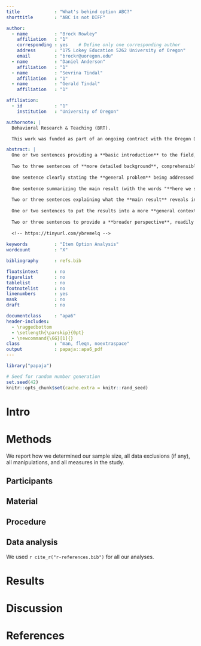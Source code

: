 ```yaml
---
title             : "What's behind option ABC?"
shorttitle        : "ABC is not DIFF"

author: 
  - name          : "Brock Rowley"
    affiliation   : "1"
    corresponding : yes    # Define only one corresponding author
    address       : "175 Lokey Education 5262 University of Oregon"
    email         : "brockr@uoregon.edu"
  - name          : "Daniel Anderson"
    affiliation   : "1"
  - name          : "Sevrina Tindal"
    affiliation   : "1"
  - name          : "Gerald Tindal"
    affiliation   : "1"

affiliation:
  - id            : "1"
    institution   : "University of Oregon"

authornote: |
  Behavioral Research & Teaching (BRT).

  This work was funded as part of an ongoing contract with the Oregon Department of Education.

abstract: |
  One or two sentences providing a **basic introduction** to the field,  comprehensible to a scientist in any discipline.
  
  Two to three sentences of **more detailed background**, comprehensible  to scientists in related disciplines.
  
  One sentence clearly stating the **general problem** being addressed by  this particular study.
  
  One sentence summarizing the main result (with the words "**here we show**" or their equivalent).
  
  Two or three sentences explaining what the **main result** reveals in direct comparison to what was thought to be the case previously, or how the  main result adds to previous knowledge.
  
  One or two sentences to put the results into a more **general context**.
  
  Two or three sentences to provide a **broader perspective**, readily comprehensible to a scientist in any discipline.
  
  <!-- https://tinyurl.com/ybremelq -->
  
keywords          : "Item Option Analysis"
wordcount         : "X"

bibliography      : refs.bib

floatsintext      : no
figurelist        : no
tablelist         : no
footnotelist      : no
linenumbers       : yes
mask              : no
draft             : no

documentclass     : "apa6"
header-includes:
  - \raggedbottom
  - \setlength{\parskip}{0pt}
  - \newcommand{\GG}[1]{}
class             : "man, fleqn, noextraspace"
output            : papaja::apa6_pdf
---
```


```r
library("papaja")
```

```r
# Seed for random number generation
set.seed(42)
knitr::opts_chunk$set(cache.extra = knitr::rand_seed)
```

# Intro

# Methods
We report how we determined our sample size, all data exclusions (if any), all manipulations, and all measures in the study. <!-- 21-word solution (Simmons, Nelson & Simonsohn, 2012; retrieved from http://ssrn.com/abstract=2160588) -->

## Participants

## Material

## Procedure

## Data analysis
We used `r cite_r("r-references.bib")` for all our analyses.


# Results

# Discussion


\newpage

# References


\begingroup
\setlength{\parindent}{-0.25in}
\setlength{\leftskip}{0.5in}

<div id = "refs"></div>
\endgroup

